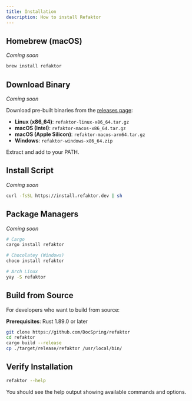 ```yaml
---
title: Installation
description: How to install Refaktor
---
```


## Homebrew (macOS)

*Coming soon*

```bash
brew install refaktor
```

## Download Binary

*Coming soon*

Download pre-built binaries from the [releases page](https://github.com/DocSpring/refaktor/releases):

- **Linux (x86_64)**: `refaktor-linux-x86_64.tar.gz`
- **macOS (Intel)**: `refaktor-macos-x86_64.tar.gz` 
- **macOS (Apple Silicon)**: `refaktor-macos-arm64.tar.gz`
- **Windows**: `refaktor-windows-x86_64.zip`

Extract and add to your PATH.

## Install Script

*Coming soon*

```bash
curl -fsSL https://install.refaktor.dev | sh
```

## Package Managers

*Coming soon*

```bash
# Cargo
cargo install refaktor

# Chocolatey (Windows)
choco install refaktor

# Arch Linux
yay -S refaktor
```

## Build from Source

For developers who want to build from source:

**Prerequisites**: Rust 1.89.0 or later

```bash
git clone https://github.com/DocSpring/refaktor
cd refaktor
cargo build --release
cp ./target/release/refaktor /usr/local/bin/
```

## Verify Installation

```bash
refaktor --help
```

You should see the help output showing available commands and options.
